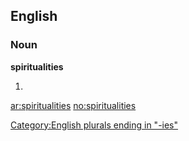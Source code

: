 ==English==

===Noun===
'''spiritualities'''

# {{plural of|[[spirituality]]}}

[[Category:English plurals ending in "-ies"]]

[[ar:spiritualities]]
[[no:spiritualities]]